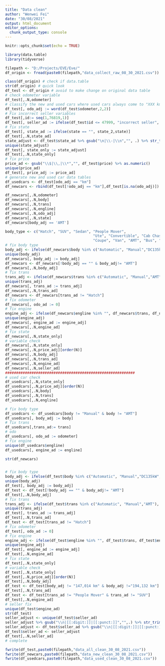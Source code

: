 ```yaml
---
title: "Data clean"
author: "Wenwei Fei"
date: "30/08/2021"
output: html_document
editor_options: 
  chunk_output_type: console
---
```


```r
knitr::opts_chunk$set(echo = TRUE)
```

```r
library(data.table)
library(tidyverse)
```

```r
filepath <- "D:/Projects/EVE/Eve/"
df_origin <- fread(paste0(filepath,"data_collect_raw_08_30_2021.csv"))
```

```r
class(df_origin) # check if data.table
str(df_origin) # quick look
df_test <- df_origin # avoid to make change on original data table
# check odometer variable
df_test[,.N,odometer]
# classify the new and used cars where used cars always come to "XXX km". 
df_test[, odo_adj := word(df_test$odometer,2,2)]
# Fix incorrect seller variables
df_test[,id:= seq(1,76819,1)]
df_test[, seller_ad := ifelse(df_test$id <= 47999, "incorrect seller", df_test$seller)]
# fix state
df_test[, state_ad := ifelse(state == "", state_2,state)]
df_test[,.N,state_ad]
state_adjust <- df_test$state_ad %>% gsub("\n|\\-|\\n","", .) %>% str_trim() %>% word(.,1,1)
unique(state_adjust)
df_test[, state_only := state_adjust]
df_test[,.N,state_only]
# fix price
price_ad <- gsub("\\$|\\,|\\*","", df_test$price) %>% as.numeric()
unique(price_ad)
df_test[, price_adj := price_ad]
# generate new and used car data tables
df_usedcars <- df_test[odo_adj == "km"]
df_newcars <- rbind(df_test[!odo_adj == "km"],df_test[is.na(odo_adj)])
```

```r

df_newcars[,.N,odometer]
df_newcars[,.N,body]
df_newcars[,.N,trans]
df_newcars[,.N,engline]
df_newcars[,.N,odo_adj]
df_newcars[,.N,state]
df_newcars[body_adj == 'AMT']

body_type <- c("Hatch", "SUV", "Sedan", "People Mover",
                                        "Ute", "Convertible", "Cab Chassis",
                                        "Coupe", "Van", "AMT", "Bus", "Wagon", "Light Truck")
# fix body type
body_adj <- ifelse(df_newcars$body %in% c("Automatic", "Manual","DC135kW","AC140kW"), df_newcars$odometer, df_newcars$body)
unique(body_adj)
df_newcars[, body_adj := body_adj]
df_newcars <- df_newcars[!body_adj == "" & body_adj!= "AMT"]
df_newcars[,.N,body_adj]
# fix trans 
trans_adj <- ifelse(df_newcars$trans %in% c("Automatic", "Manual","AMT"), df_newcars$trans, df_newcars$body)
unique(trans_adj)
df_newcars[, trans_ad := trans_adj]
df_newcars[,.N,trans_ad]
df_newcars <- df_newcars[trans_ad != "Hatch"]
# fix odometer
df_newcars[, odo_ad := 0]
# fix engine
engine_adj <- ifelse(df_newcars$engline %in% "", df_newcars$trans, df_newcars$engline)
unique(engine_adj)
df_newcars[, engine_ad := engine_adj]
df_newcars[,.N,engine_ad]
# fix state
df_newcars[,.N,state_only]
# variable check
df_newcars[,.N,state_only]
df_newcars[,.N,price_adj][order(N)]
df_newcars[,.N,body_adj]
df_newcars[,.N,trans_ad]
df_newcars[,.N,engine_ad]
df_newcars[,.N,seller_ad]
###########################################################
# used car check
df_usedcars[,.N,state_only]
df_usedcars[,.N,price_adj][order(N)]
df_usedcars[,.N,body]
df_usedcars[,.N,trans]
df_usedcars[,.N,engline]

# fix body type
df_usedcars <- df_usedcars[body != "Manual" & body != "AMT"]
df_usedcars[, body_adj := body]
# fix trans
df_usedcars[,trans_ad:= trans]
# odo 
df_usedcars[, odo_ad := odometer]
# fix engine
unique(df_usedcars$engline)
df_usedcars[, engine_ad := engline]

str(df_newcars)



```

```r
# fix body type
body_adj <- ifelse(df_test$body %in% c("Automatic", "Manual","DC135kW","AC140kW"), df_test$odometer, df_test$body)
unique(body_adj)
df_test[, body_adj := body_adj]
df_test <- df_test[!body_adj == "" & body_adj!= "AMT"]
df_test[,.N,body_adj]
# fix trans 
trans_adj <- ifelse(df_test$trans %in% c("Automatic", "Manual","AMT"), df_test$trans, df_test$body)
unique(trans_adj)
df_test[, trans_ad := trans_adj]
df_test[,.N,trans_ad]
df_test <- df_test[trans_ad != "Hatch"]
# fix odometer
df_test[, odo_ad := 0]
# fix engine
engine_adj <- ifelse(df_test$engline %in% "", df_test$trans, df_test$engline)
unique(engine_adj)
df_test[, engine_ad := engine_adj]
df_test[,.N,engine_ad]
# fix state
df_test[,.N,state_only]
# variable check
df_test[,.N,state_only]
df_test[,.N,price_adj][order(N)]
df_test[,.N,body_adj]
df_test <- df_test[body_adj != "147,014 km" & body_adj !="194,132 km"]
df_test[,.N,trans_ad]
df_test <- df_test[trans_ad != "People Mover" & trans_ad != "SUV"]
df_test[,.N,engine_ad]
# seller fix
unique(df_test$engine_ad)
str(df_test)
seller_adjust <- unique(df_test$seller_ad)
seller_adjust %>% gsub("\\n|[[:digit:]]|[[:punct:]]","",.) %>% str_trim()
seller_adjust <- df_test$seller_ad %>% gsub("\\n|[[:digit:]]|[[:punct:]]","",.) %>% str_trim()
df_test$seller_ad <- seller_adjust
df_test[,.N,seller_ad]
# complete
```

```r
fwrite(df_test,paste0(filepath,"data_all_clean_30_08_2021.csv"))
fwrite(df_newcars,paste0(filepath,"data_new_clean_30_08_2021.csv"))
fwrite(df_usedcars,paste0(filepath,"data_used_clean_30_08_2021.csv"))
```















